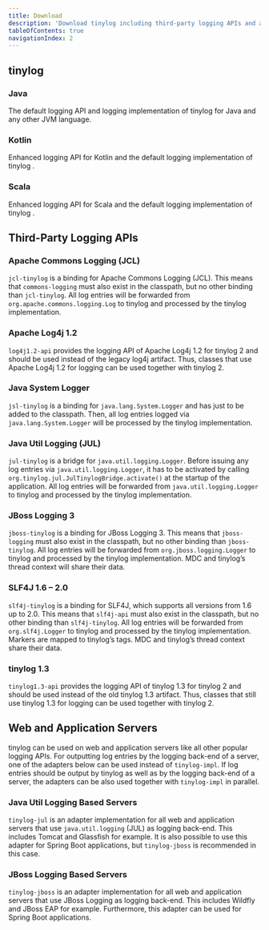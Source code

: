```yaml
---
title: Download
description: 'Download tinylog including third-party logging APIs and adapters for web and application severs. Get JARs and Maven or Gradle artifacts for your JVM projects.'
tableOfContents: true
navigationIndex: 2
---
```



## tinylog

### Java

The default logging API and logging implementation of tinylog <Version type="current" /> for Java and any other JVM language.

<Download file="tinylog" artifacts="tinylog-api tinylog-impl" bundles="org.tinylog.api org.tinylog.impl" type="current" />

### Kotlin

Enhanced logging API for Kotlin and the default logging implementation of tinylog <Version type="current" />.

<Download file="tinylog-kotlin" artifacts="tinylog-api-kotlin tinylog-impl" bundles="org.tinylog.api.kotlin org.tinylog.impl" type="current" />

### Scala

Enhanced logging API for Scala and the default logging implementation of tinylog <Version type="current" />.

<Download file="tinylog-scala" artifacts="tinylog-api-scala_2.13 tinylog-impl" bundles="org.tinylog.api.scala_2.13 org.tinylog.impl" type="current" />

## Third-Party Logging APIs

### Apache Commons Logging (JCL)

`jcl-tinylog` is a binding for Apache Commons Logging (JCL). This means that `commons-logging` must also exist in the classpath, but no other binding than `jcl-tinylog`. All log entries will be forwarded from `org.apache.commons.logging.Log` to tinylog and processed by the tinylog implementation.

<Download file="jcl-tinylog" artifacts="jcl-tinylog" bundles="org.tinylog.api.jcl" type="current" />

### Apache Log4j 1.2

`log4j1.2-api` provides the logging API of Apache Log4j 1.2 for tinylog 2 and should be used instead of the legacy log4j artifact. Thus, classes that use Apache Log4j 1.2 for logging can be used together with tinylog 2.

<Download file="log4j1.2-api" artifacts="log4j1.2-api" bundles="org.tinylog.api.log4j12" type="current" />

### Java System Logger

`jsl-tinylog` is a binding for `java.lang.System.Logger` and has just to be added to the classpath. Then, all log entries logged via `java.lang.System.Logger` will be processed by the tinylog implementation.

<Download file="jsl-tinylog" artifacts="jsl-tinylog" bundles="org.tinylog.api.jsl" type="current" />

### Java Util Logging (JUL)

`jul-tinylog` is a bridge for `java.util.logging.Logger`. Before issuing any log entries via `java.util.logging.Logger`, it has to be activated by calling `org.tinylog.jul.JulTinylogBridge.activate()` at the startup of the application. All log entries will be forwarded from `java.util.logging.Logger` to tinylog and processed by the tinylog implementation.

<Download file="jul-tinylog" artifacts="jul-tinylog" bundles="org.tinylog.api.jul" type="current" />

### JBoss Logging 3

`jboss-tinylog` is a binding for JBoss Logging 3. This means that `jboss-logging` must also exist in the classpath, but no other binding than `jboss-tinylog`. All log entries will be forwarded from `org.jboss.logging.Logger` to tinylog and processed by the tinylog implementation. MDC and tinylog’s thread context will share their data.

<Download file="jboss-tinylog" artifacts="jboss-tinylog" bundles="org.tinylog.api.jboss" type="current" />

### SLF4J 1.6 – 2.0

`slf4j-tinylog` is a binding for SLF4J, which supports all versions from 1.6 up to 2.0. This means that `slf4j-api` must also exist in the classpath, but no other binding than `slf4j-tinylog`. All log entries will be forwarded from `org.slf4j.Logger` to tinylog and processed by the tinylog implementation. Markers are mapped to tinylog’s tags. MDC and tinylog’s thread context share their data.

<Download file="slf4j-tinylog" artifacts="slf4j-tinylog" bundles="org.tinylog.api.slf4j" type="current" />

### tinylog 1.3

`tinylog1.3-api` provides the logging API of tinylog 1.3 for tinylog 2 and should be used instead of the old tinylog 1.3 artifact. Thus, classes that still use tinylog 1.3 for logging can be used together with tinylog 2.

<Download file="tinylog1.3-api" artifacts="tinylog1.3-api" bundles="org.tinylog.api.tinylog13" type="current" />

## Web and Application Servers

tinylog can be used on web and application servers like all other popular logging APIs. For outputting log entries by the logging back-end of a server, one of the adapters below can be used instead of `tinylog-impl`. If log entries should be output by tinylog as well as by the logging back-end of a server, the adapters can be also used together with `tinylog-impl` in parallel.

### Java Util Logging Based Servers

`tinylog-jul` is an adapter implementation for all web and application servers that use `java.util.logging` (JUL) as logging back-end. This includes Tomcat and Glassfish for example. It is also possible to use this adapter for Spring Boot applications, but `tinylog-jboss` is recommended in this case.

<Download file="tinylog-jboss" artifacts="tinylog-jboss" bundles="org.tinylog.adapter.jul" type="current" />

### JBoss Logging Based Servers

`tinylog-jboss` is an adapter implementation for all web and application servers that use JBoss Logging as logging back-end. This includes Wildfly and JBoss EAP for example. Furthermore, this adapter can be used for Spring Boot applications.

<Download file="tinylog-jul" artifacts="tinylog-jul" bundles="org.tinylog.adapter.jboss" type="current" />

